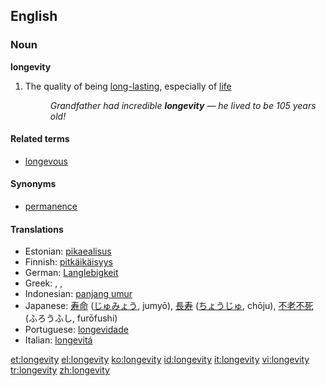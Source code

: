 ==English==

===Noun===
'''longevity'''

# The quality of being [[long-lasting]], especially of [[life]]
#: ''Grandfather had incredible '''longevity''' &mdash; he lived to be 105 years old!''

====Related terms====
*[[longevous]]

====Synonyms====
*[[permanence]]

====Translations====
*Estonian: [[pikaealisus]]
*Finnish: [[pitkäikäisyys]]
*German: [[Langlebigkeit]] {{f}}
*Greek: {{t|el|μακροζωία}}, {{t|el|μακροβιότητα}}, {{t|el|μακροημέρευση}}
*Indonesian: [[panjang umur]]
*Japanese: [[寿命]] ([[じゅみょう]], jumyō), [[長寿]] ([[ちょうじゅ]], chōju), [[不老不死]] (ふろうふし, furōfushi)
*Portuguese: [[longevidade]]
*Italian: [[longevitá]]

[[et:longevity]]
[[el:longevity]]
[[ko:longevity]]
[[id:longevity]]
[[it:longevity]]
[[vi:longevity]]
[[tr:longevity]]
[[zh:longevity]]